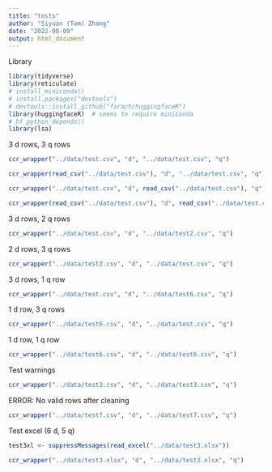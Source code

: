 ```yaml
---
title: "tests"
author: "Siyuan (Tom) Zhang"
date: "2022-08-09"
output: html_document
---
```


Library

```r
library(tidyverse)
library(reticulate)
# install_miniconda()
# install.packages("devtools")
# devtools::install_github("farach/huggingfaceR")
library(huggingfaceR)  # seems to require miniconda
# hf_python_depends()
library(lsa)
```

3 d rows, 3 q rows

```r
ccr_wrapper("../data/test.csv", "d", "../data/test.csv", "q")
```

```r
ccr_wrapper(read_csv("../data/test.csv"), "d", "../data/test.csv", "q")
```

```r
ccr_wrapper("../data/test.csv", "d", read_csv("../data/test.csv"), "q")
```

```r
ccr_wrapper(read_csv("../data/test.csv"), "d", read_csv("../data/test.csv"), "q")
```

3 d rows, 2 q rows

```r
ccr_wrapper("../data/test.csv", "d", "../data/test2.csv", "q")
```

2 d rows, 3 q rows

```r
ccr_wrapper("../data/test2.csv", "d", "../data/test.csv", "q")
```

3 d rows, 1 q row

```r
ccr_wrapper("../data/test.csv", "d", "../data/test6.csv", "q")
```

1 d row, 3 q rows

```r
ccr_wrapper("../data/test6.csv", "d", "../data/test.csv", "q")
```

1 d row, 1 q row

```r
ccr_wrapper("../data/test6.csv", "d", "../data/test6.csv", "q")
```

Test warnings

```r
ccr_wrapper("../data/test3.csv", "d", "../data/test3.csv", "q")
```

ERROR: No valid rows after cleaning

```r
ccr_wrapper("../data/test7.csv", "d", "../data/test7.csv", "q")
```
Test excel (6 d, 5 q)

```r
test3xl <- suppressMessages(read_excel("../data/test3.xlsx"))
```

```r
ccr_wrapper("../data/test3.xlsx", "d", "../data/test3.xlsx", "q")
```

